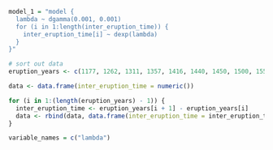 ```r
model_1 = "model {
  lambda ~ dgamma(0.001, 0.001)
  for (i in 1:length(inter_eruption_time)) {
    inter_eruption_time[i] ~ dexp(lambda)
  }
}"

# sort out data
eruption_years <- c(1177, 1262, 1311, 1357, 1416, 1440, 1450, 1500, 1550, 1580, 1612, 1625, 1660, 1721, 1755, 1823, 1860, 1918)

data <- data.frame(inter_eruption_time = numeric())

for (i in 1:(length(eruption_years) - 1)) {
  inter_eruption_time <- eruption_years[i + 1] - eruption_years[i]
  data <- rbind(data, data.frame(inter_eruption_time = inter_eruption_time))
}

variable_names = c("lambda")
```

